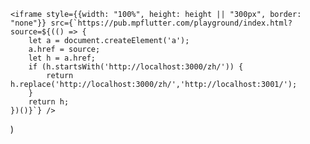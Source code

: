 
    <iframe style={{width: "100%", height: height || "300px", border: "none"}} src={`https://pub.mpflutter.com/playground/index.html?source=${(() => {
        let a = document.createElement('a');
        a.href = source;
        let h = a.href;
        if (h.startsWith('http://localhost:3000/zh/')) {
            return h.replace('http://localhost:3000/zh/','http://localhost:3001/');
        }
        return h;
    })()}`} />
)